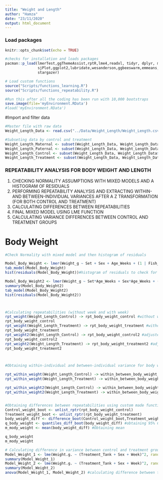 ```yaml
---
title: "Weight and Length"
author: "Hamza"
date: "23/11/2020"
output: html_document
---
```


### Load packages
```r
knitr::opts_chunk$set(echo = TRUE)

#checks for installation and loads packages
pacman::p_load(lmerTest,ggThemeAssist,rptR,lme4,readxl, tidyr, dplyr, magrittr, lubridate, stringr, purrr,
               sjPlot,ggplot2,lubridate,wesanderson,ggbeeswarm,emmeans,patchwork,viridis,nlme,Rmisc,ggpubr,
               stargazer)

# Load custom functions
source("Scripts/functions_learning.R")
source("Scripts/functions_repeatability.R")

#Run this after all the coding has been run with 10,000 bootstraps
save.image(file='myEnvironment.RData') 
#load('myEnvironment.RData')
```

#Import and filter data
```r
#Master file with raw data
Weight_Length_Data <- read.csv("../Data/Weight_Length/Weight_Length.csv")

#Subseting data by control and treatment
Weight_Length_Maternal <- subset(Weight_Length_Data, Weight_Length_Data$Set == "Maternal") 
Weight_Length_Paternal <- subset(Weight_Length_Data, Weight_Length_Data$Set == "Paternal") 
Weight_Length_Control <- subset(Weight_Length_Data, Weight_Length_Data$Set == "Within Control") 
Weight_Length_Treatment <- subset(Weight_Length_Data, Weight_Length_Data$Set == "Within Treatment") 
```

### REPEATABILITY ANALYSIS FOR BODY WEIGHT AND LENGTH 
1) CHECKING NORMALITY ASSUMPTIONS WITH MIXED MODELS AND A HISTOGRAM OF RESIDUALS
2) PERFORMING REPEATABILITY ANALYSIS AND EXTRACTING WITHIN-AND BETWEEN-INDIVIDUAL VARIANCES AFTER A Z TRANSFORMATION (FOR BOTH CONTROL AND TREATMENT)
3) CALCULATING DIFFERENCES BETWEEN REPEATABILITIES
4) FINAL MIXED MODEL USING LME FUNCTION
5) CALCULATING VARIANCE DIFFERENCES BETWEEN CONTROL AND TREATMENT GROUPS

# Body Weight
```r

#Check Normality with mixed model and then histogram of residuals

Model_Body_Weight <- lmer(Weight_g ~ Set + Sex + Age_Weeks + (1 | Fish_ID), data = Weight_Length_Data) #mixed model 
tab_model(Model_Body_Weight)
hist(residuals(Model_Body_Weight))#histogram of residuals to check for normal distribution 

Model_Body_Weight2 <- lmer(Weight_g ~ Set*Age_Weeks + Sex*Age_Weeks + (1 | Fish_ID) + (1 + Age_Weeks|Set), data = Weight_Length_Data) 
summary(Model_Body_Weight2)
tab_model(Model_Body_Weight2)
hist(residuals(Model_Body_Weight2))



#Calculating repeatabilities (without week and with week)
rpt_weight(Weight_Length_Control) -> rpt_body_weight_control #without week factored in
rpt_body_weight_control
rpt_weight(Weight_Length_Treatment) -> rpt_body_weight_treatment #without week factored in
rpt_body_weight_treatment
rpt_weight2(Weight_Length_Control) -> rpt_body_weight_control2 #adjusted for week
rpt_body_weight_control2
rpt_weight2(Weight_Length_Treatment) -> rpt_body_weight_treatment2 #adjusted for week
rpt_body_weight_treatment2



#Obtaining within-individual and between-individual variance for body weight

rpt_within_weight(Weight_Length_Control) -> within_between_body_weight_control
rpt_within_weight(Weight_Length_Treatment) -> within_between_body_weight_treatment

rpt_within_weight2(Weight_Length_Control) -> within_between_body_weight_control2 #adjusted for week
rpt_within_weight2(Weight_Length_Treatment) -> within_between_body_weight_treatment2 #adjusted for week


#Obtaining differences between repeatabilities using custom made functions
Control_weight_boot <- unlist_rptr(rpt_body_weight_control) 
Treatment_weight_boot <- unlist_rptr(rpt_body_weight_treatment) 
body_weight_diff <- difference_boot(Control_weight_boot,Treatment_weight_boot) #calculating the difference
q_body_weight <- quantiles_diff_boot(body_weight_diff) #obtaining 95% CI
m_mody_weight <- mean(body_weight_diff) #Obtaining mean

q_body_weight
m_mody_weight

# Calculating difference in variance between control and treatment group 
Model_Weight_1 <- lme(Weight.g. ~ (Treatment_Tank + Sex + Week)^2, random = ~ 1| Fish_ID, data = Weight_Length_Data) #Mixed model without variance structure
summary(Model_Weight_1)
Model_Weight_2 <- lme(Weight.g. ~ (Treatment_Tank + Sex + Week)^2, random = ~ 1| Fish_ID, weights = varIdent(form=~1|Treatment_Tank), data = Weight_Length_Data) #mixed model with variance structure varIdent
summary(Model_Weight_2)
anova(Model_Weight_1, Model_Weight_2) #calculating difference between two models to find difference in variance
```